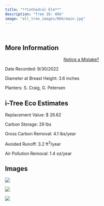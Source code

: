 ```yaml
---
title: "**Cathedral Elm**"
description: "Tree ID: 066"
image: "all_tree_images/066/main.jpg"
---
```


<br>

## **More Information**
::: column-margin
<center><a class="button" href="https://forms.gle/W6f5nwYxrM33hF4f7">Notice a Mistake?</a></center>
:::


Date Recorded:  9/30/2022

Diameter at Breast Height:  3.6  inches

Planters:  S. Craig, G. Petersen

## **i-Tree Eco Estimates**


 Replacement Value: $ 26.62

 Carbon Storage:  29  lbs

 Gross Carbon Removal:  4.1  lbs/year

 Avoided Runoff:  3.2  ft<sup>3</sup>/year

 Air Pollution Removal:  1.4  oz/year

## **Images**


 ![](all_tree_images/066/IMG_6555.jpg)

 ![](all_tree_images/066/IMG_6556.jpg)

 ![](all_tree_images/066/main.jpg)
